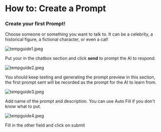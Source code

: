 # How to: Create a Prompt


### Create your first Prompt!
Choose someone or something you want to talk to. It can be a celebrity, a historical figure, a fictional character, or even a cat!

![tempguide1.jpeg](public/createPrompt/promptguide-1.jpg)

Put your in the chatbox section and click **send** to prompt the AI to respond. 

![tempguide2.jpeg](public/createPrompt/promptguide0.jpg)

You should keep testing and generating the prompt preview in this section, the first prompt sent will be recorded as the prompt for the AI to learn from.

![tempguide3.jpeg](public/createPrompt/promptguide1.jpg)

Add name of the prompt and description. You can use Auto Fill if you don't know what to put.

![tempguide4.jpeg](public/createPrompt/promptguide2.jpg)

Fill in the other field and click on submit




